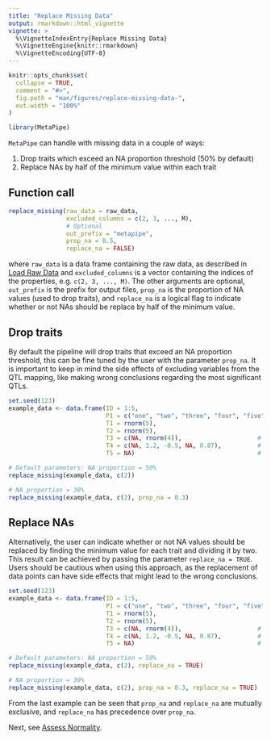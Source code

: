 ```yaml
---
title: "Replace Missing Data"
output: rmarkdown::html_vignette
vignette: >
  %\VignetteIndexEntry{Replace Missing Data}
  %\VignetteEngine{knitr::rmarkdown}
  %\VignetteEncoding{UTF-8}
---
```


```r
knitr::opts_chunk$set(
  collapse = TRUE,
  comment = "#>",
  fig.path = "man/figures/replace-missing-data-",
  out.width = "100%"
)
```

```r
library(MetaPipe)
```

`MetaPipe` can handle with missing data in a couple of ways:

1. Drop traits which exceed an NA proportion threshold (50% by default)
2. Replace NAs by half of the minimum value within each trait 

## Function call
```r
replace_missing(raw_data = raw_data, 
                excluded_columns = c(2, 3, ..., M), 
                # Optional
                out_prefix = "metapipe", 
                prop_na = 0.5, 
                replace_na = FALSE)
```
where `raw_data` is a data frame containing the raw data, as described in [Load Raw Data](load-raw-data.html) and `excluded_columns` is a vector containing the indices of the properties, e.g. `c(2, 3, ..., M)`. The other arguments are optional, `out_prefix` is the prefix for output files, `prop_na` is the proportion of NA values (used to drop traits), and `replace_na` is a logical flag to indicate whether or not NAs should be replace by half of the minimum value.

## Drop traits
By default the pipeline will drop traits that exceed an NA proportion threshold, 
this can be fine tuned by the user with the parameter `prop_na`. It is important 
to keep in mind the side effects of excluding variables from the QTL mapping, 
like making wrong conclusions regarding the most significant QTLs.

```r
set.seed(123)
example_data <- data.frame(ID = 1:5,
                           P1 = c("one", "two", "three", "four", "five"), 
                           T1 = rnorm(5), 
                           T2 = rnorm(5),
                           T3 = c(NA, rnorm(4)),                     #  20 % NAs
                           T4 = c(NA, 1.2, -0.5, NA, 0.87),          #  40 % NAs
                           T5 = NA)                                  # 100 % NAs

# Default parameters: NA proportion = 50%
replace_missing(example_data, c(2))

# NA proportion = 30%
replace_missing(example_data, c(2), prop_na = 0.3)
```

## Replace NAs
Alternatively, the user can indicate whether or not NA values should be replaced
by finding the minimum value for each trait and dividing it by two. This result 
can be achieved by passing the parameter `replace_na = TRUE`. Users should be 
cautious when using this approach, as the replacement of data points can have
side effects that might lead to the wrong conclusions.

```r
set.seed(123)
example_data <- data.frame(ID = 1:5,
                           P1 = c("one", "two", "three", "four", "five"), 
                           T1 = rnorm(5), 
                           T2 = rnorm(5),
                           T3 = c(NA, rnorm(4)),                     #  20 % NAs
                           T4 = c(NA, 1.2, -0.5, NA, 0.87),          #  40 % NAs
                           T5 = NA)                                  # 100 % NAs

# Default parameters: NA proportion = 50%
replace_missing(example_data, c(2), replace_na = TRUE)

# NA proportion = 30%
replace_missing(example_data, c(2), prop_na = 0.3, replace_na = TRUE)
```

From the last example can be seen that `prop_na` and `replace_na` are mutually
exclusive, and `replace_na` has precedence over `prop_na`.

Next, see [Assess Normality](assess-normality.html). 